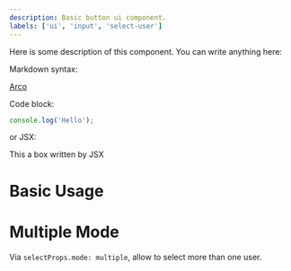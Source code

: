 ```yaml
---
description: Basic button ui component.
labels: ['ui', 'input', 'select-user']
---
```



Here is some description of this component. You can write anything here:

Markdown syntax:

[Arco](https://arco.design)

Code block:

```js
console.log('Hello');
```

or JSX:

<div style={{ display: 'flex', alignItems: 'center', width: 150, height: 150, border: '1px solid grey' }}>
  This a box written by JSX
</div>

# Basic Usage

<div data-arco-demo="Basic">
  <Basic />
</div>

# Multiple Mode

Via `selectProps.mode: multiple`, allow to select more than one user.

<div data-arco-demo="Multiple">
  <Multiple />
</div>
